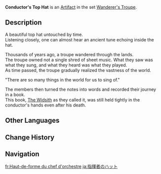 {{Artifact Infobox
|image = Item Conductor's Top Hat.png
|set   = Wanderer's Troupe
|piece = Circlet of Logos
}}
{{Description|A top hat that has managed to retain its radiance despite braving the elements for time untold. An ancient tune still resonates within.}}
'''Conductor's Top Hat''' is an [[Artifact]] in the set [[Wanderer's Troupe]].

==Description==
A beautiful top hat untouched by time.<br />Listening closely, one can almost hear an ancient tune echoing inside the hat.

Thousands of years ago, a troupe wandered through the lands.<br />The troupe owned not a single shred of sheet music. What they saw was what they sung, and what they heard was what they played.<br />As time passed, the troupe gradually realized the vastness of the world.

"There are so many things in the world for us to sing of."

The members then turned the notes into words and recorded their journey in a book.<br />This book, [[The Widsith]] as they called it, was still held tightly in the conductor's hands even after his death.

==Other Languages==
{{Other Languages
|en      = Conductor's Top Hat
|zhs     = 指挥的礼帽
|zhs_rm  = Zhǐhuī de Lǐmào
|zht     = 指揮的禮帽
|zht_rm  = Zhǐhuī de Lǐmào
|zh_tl   = Conductor's Top Hat
|ja      = 指揮者のハット
|ja_rm   = Shikisha no Hatto
|ja_tl   = Conductor's Hat
|ko      = 지휘의 탑 햇
|ko_rm   = Jihwi-ui Tap Haet
|ko_tl   = Top Hat of Conduct
|es      = Sombrero del Director
|es_tl   = Hat of the Conductor
|fr      = Haut-de-forme du chef d'orchestre
|fr_tl   = Top Hat of the Conductor
|ru      = Цилиндр дирижёра
|ru_tl   = Conductor's Top Hat
|th      = Conductor's Top Hat
|vi      = Nón Chỉ Huy
|vi_tl   = 
|de      = Trachtenhut des Dirigenten
|de_tl   = Traditional Hat of the Conductor
|id      = Conductor's Top Hat
|pt      = Chapéu do Comandante
|pt_tl   = 
|tr      = Orkestra Şefinin Şapkası
|tr_tl   = 
|it      = Cappello del direttore
|it_tl   = 
}}

==Change History==
{{Change History|1.0}}

==Navigation==
{{Artifact Set Navbox|Wanderer's Troupe}}

[[fr:Haut-de-forme du chef d'orchestre]]
[[ja:指揮者のハット]]